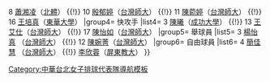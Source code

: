 {{Navbox
| name  = 2013年夏季世界大學運動會中華台北女子排球代表隊
| title = [[File:Flag of Chinese Taipei for Universiade.svg|border|25px]] [[2013年夏季世界大學運動會|<font color="white">2013年夏季世界大學運動會</font>]][[中華台北女子排球代表隊|<font color="white">中華女子排球代表隊</font>]]
| titlestyle = background:navy; color:red;
| groupstyle = background:navy; color:#FFFFFF;
|group1=執行教練
|list1=  [[張恩崇]]
|group2=助理教練
|list2=  [[王伯華]]
|group3= 攻擊手
|list3= 4 [[韓俜亭]]（[[國立中山大學女子排球隊|中山大學]]） {{!}} 8 [[蕭湘凌]]（[[台北市立體育學院|北體]]） {{!}} 10 [[殷郁婷]]（[[國立台灣師範大學女子排球隊|台灣師大]]） {{!}} 11 [[陳菀婷]]（[[國立台灣師範大學女子排球隊|台灣師大]]） {{!}} 16 [[王培真]]（[[國立東華大學女子排球隊|東華大學]]）
|group4= 快攻手
|list4= 3 [[陳曦]]（[[國立成功大學女子排球隊|成功大學]]） {{!}} 13 [[王艾仕]]（[[國立台灣師範大學女子排球隊|台灣師大]]） {{!}} 17 [[陳怡如]]（[[國立台灣師範大學女子排球隊|台灣師大]]）
|group5= 舉球員
|list5= 3 [[楊怡真]] （[[國立台灣師範大學女子排球隊|台灣師大]]） {{!}} 12 [[陳婉菁]]（[[國立台灣師範大學女子排球隊|台灣師大]]）
|group6= 自由球員
|list6= 4 [[簡佳慧]] （[[國立台灣師範大學女子排球隊|台灣師大]]） {{!}} [[李欣蓉]]（[[國立屏東教育大學女子排球隊|屏東教大]]）
}}<noinclude>
[[Category:中華台北女子排球代表隊導航模板]]
</noinclude>